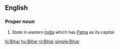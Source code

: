 {{see|bihar}}
==English==
===Proper noun===
{{en-proper noun}}
#State in eastern [[India]] which has [[Patna]] as its capital.

[[hi:Bihar]]
[[hu:Bihar]]
[[nl:Bihar]]
[[simple:Bihar]]